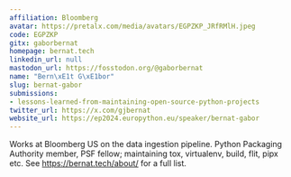 ```yaml
---
affiliation: Bloomberg
avatar: https://pretalx.com/media/avatars/EGPZKP_JRfRMlH.jpeg
code: EGPZKP
gitx: gaborbernat
homepage: bernat.tech
linkedin_url: null
mastodon_url: https://fosstodon.org/@gaborbernat
name: "Bern\xE1t G\xE1bor"
slug: bernat-gabor
submissions:
- lessons-learned-from-maintaining-open-source-python-projects
twitter_url: https://x.com/gjbernat
website_url: https://ep2024.europython.eu/speaker/bernat-gabor
---
```


Works at Bloomberg US on the data ingestion pipeline. Python Packaging Authority member, PSF fellow; maintaining tox, virtualenv, build, flit, pipx etc. See https://bernat.tech/about/ for a full list.
